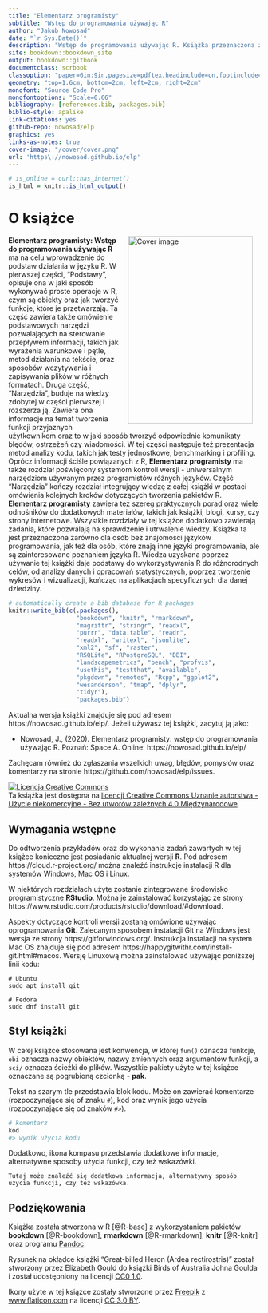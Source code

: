 ```yaml
--- 
title: "Elementarz programisty"
subtitle: "Wstęp do programowania używając R"
author: "Jakub Nowosad"
date: "`r Sys.Date()`"
description: "Wstęp do programowania używając R. Książka przeznaczona zarówno dla osób nowicjuszy programowania, jak też dla osób, które znają inne języki programowania, ale są zainteresowane poznaniem języka R."
site: bookdown::bookdown_site
output: bookdown::gitbook
documentclass: scrbook
classoption: "paper=6in:9in,pagesize=pdftex,headinclude=on,footinclude=on,10pt"
geometry: "top=1.6cm, bottom=2cm, left=2cm, right=2cm"
monofont: "Source Code Pro"
monofontoptions: "Scale=0.66"
bibliography: [references.bib, packages.bib]
biblio-style: apalike
link-citations: yes
github-repo: nowosad/elp
graphics: yes
links-as-notes: true
cover-image: "/cover/cover.png"
url: 'https\://nowosad.github.io/elp'
---
```


```r
# is_online = curl::has_internet()
is_html = knitr::is_html_output()
```

# O książce {-}

<a href="http://nowosad.github.io/elp/"><img src="cover/cover_lr.png" width="250" height="375" alt="Cover image" align="right" style="margin: 0 1em 0 1em" /></a> 

**Elementarz programisty: Wstęp do programowania używając R** ma na celu wprowadzenie do podstaw działania w języku R. 
W pierwszej części, "Podstawy", opisuje ona w jaki sposób wykonywać proste operacje w R, czym są obiekty oraz jak tworzyć funkcje, które je przetwarzają.
Ta część zawiera także omówienie podstawowych narzędzi pozwalających na sterowanie przepływem informacji, takich jak wyrażenia warunkowe i pętle, metod działania na tekście, oraz sposobów wczytywania i zapisywania plików w różnych formatach.
Druga część, "Narzędzia", buduje na wiedzy zdobytej w części pierwszej i rozszerza ją.
Zawiera ona informacje na temat tworzenia funkcji przyjaznych użytkownikom oraz to w jaki sposób tworzyć odpowiednie komunikaty błędów, ostrzeżeń czy wiadomości.
W tej części następuje też prezentacja metod analizy kodu, takich jak testy jednostkowe, benchmarking i profiling.
Oprócz informacji ściśle powiązanych z R, **Elementarz programisty** ma także rozdział poświęcony systemom kontroli wersji - uniwersalnym narzędziom używanym przez programistów różnych języków.
Część "Narzędzia" kończy rozdział integrujący wiedzę z całej książki w postaci omówienia kolejnych kroków dotyczących tworzenia pakietów R.
**Elementarz programisty** zawiera też szereg praktycznych porad oraz wiele odnośników do dodatkowych materiałów, takich jak książki, blogi, kursy, czy strony internetowe.
Wszystkie rozdziały w tej książce dodatkowo zawierają zadania, które pozwalają na sprawdzenie i utrwalenie wiedzy.
Książka ta jest przeznaczona zarówno dla osób bez znajomości języków programowania, jak też dla osób, które znają inne języki programowania, ale są zainteresowane poznaniem języka R.
Wiedza uzyskana poprzez używanie tej książki daje podstawy do wykorzystywania R do różnorodnych celów, od analizy danych i opracowań statystycznych, poprzez tworzenie wykresów i wizualizacji, kończąc na aplikacjach specyficznych dla danej dziedziny.

```r
# automatically create a bib database for R packages
knitr::write_bib(c(.packages(),
                   "bookdown", "knitr", "rmarkdown",
                   "magrittr", "stringr", "readxl",
                   "purrr", "data.table", "readr",
                   "readxl", "writexl", "jsonlite", 
                   "xml2", "sf", "raster", 
                   "RSQLite", "RPostgreSQL", "DBI",
                   "landscapemetrics", "bench", "profvis",
                   "usethis", "testthat", "available",
                   "pkgdown", "remotes", "Rcpp", "ggplot2",
                   "wesanderson", "tmap", "dplyr",
                   "tidyr"),
                   "packages.bib")
```

Aktualna wersja książki znajduje się pod adresem https://nowosad.github.io/elp/. 
Jeżeli używasz tej książki, zacytuj ją jako:

- Nowosad, J., (2020). Elementarz programisty: wstęp do programowania używając R. Poznań: Space A. Online: https://nowosad.github.io/elp/

Zachęcam również do zgłaszania wszelkich uwag, błędów, pomysłów oraz komentarzy na stronie https://github.com/nowosad/elp/issues.

<a rel="license" href="http://creativecommons.org/licenses/by-nc-nd/4.0/"><img alt="Licencja Creative Commons" style="border-width:0" src="https://i.creativecommons.org/l/by-nc-nd/4.0/88x31.png" /></a><br />Ta książka jest dostępna na <a rel="license" href="http://creativecommons.org/licenses/by-nc-nd/4.0/">licencji Creative Commons Uznanie autorstwa - Użycie niekomercyjne - Bez utworów zależnych 4.0 Międzynarodowe</a>.

## Wymagania wstępne {-}

Do odtworzenia przykładów oraz do wykonania zadań zawartych w tej książce konieczne jest posiadanie aktualnej wersji **R**. 
Pod adresem https://cloud.r-project.org/ można znaleźć instrukcje instalacji R dla systemów Windows, Mac OS i Linux.

W niektórych rozdziałach użyte zostanie zintegrowane środowisko programistyczne **RStudio**.
Można je zainstalować korzystając ze strony https://www.rstudio.com/products/rstudio/download/#download.
<!-- https://rstudio-education.github.io/hopr/starting.html -->
<!--pakiety-->
<!-- dane -->

Aspekty dotyczące kontroli wersji zostaną omówione używając oprogramowania **Git**.
Zalecanym sposobem instalacji Git na Windows jest wersja ze strony https://gitforwindows.org/.
Instrukcja instalacji na system Mac OS znajduje się pod adresem https://happygitwithr.com/install-git.html#macos.
Wersję Linuxową można zainstalować używając poniższej linii kodu:

```
# Ubuntu
sudo apt install git
```

```
# Fedora
sudo dnf install git
```

## Styl książki {-}

W całej książce stosowana jest konwencja, w której `fun()` oznacza funkcje, `obi` oznacza nazwy obiektów, nazwy zmiennych oraz argumentów funkcji, a `sci/` oznacza ścieżki do plików.
Wszystkie pakiety użyte w tej książce oznaczane są pogrubioną czcionką - **pak**.

Tekst na szarym tle przedstawia blok kodu.
Może on zawierać komentarze (rozpoczynające się of znaku `#`), kod oraz wynik jego użycia (rozpoczynające się od znaków `#>`).

```r
# komentarz
kod
#> wynik użycia kodu
```

Dodatkowo, ikona kompasu przedstawia dodatkowe informacje, alternatywne sposoby użycia funkcji, czy też wskazówki.

```block2
Tutaj może znaleźć się dodatkowa informacja, alternatywny sposób użycia funkcji, czy też wskazówka.
```

## Podziękowania {-}

Książka została stworzona w R [@R-base] z wykorzystaniem pakietów **bookdown** [@R-bookdown], **rmarkdown** [@R-rmarkdown], **knitr** [@R-knitr] oraz programu [Pandoc](http://pandoc.org/). 

Rysunek na okładce książki "Great-billed Heron (Ardea rectirostris)" został stworzony przez Elizabeth Gould do książki Birds of Australia Johna Goulda i został udostępniony na licencji <a href="https://creativecommons.org/publicdomain/zero/1.0/deed.en" title="CC0 1.0 Universal" target="_blank">CC0 1.0</a>.
<!-- https://ccsearch.creativecommons.org/photos/28692762-697a-42a8-964b-ee95843c5347 -->

Ikony użyte w tej książce zostały stworzone przez <a href="https://www.freepik.com/" title="Freepik">Freepik</a> z <a href="https://www.flaticon.com/" title="Flaticon">www.flaticon.com</a> na licencji <a href="http://creativecommons.org/licenses/by/3.0/" title="Creative Commons BY 3.0." target="_blank">CC 3.0 BY</a>.

<script>
  (function(i,s,o,g,r,a,m){i['GoogleAnalyticsObject']=r;i[r]=i[r]||function(){
  (i[r].q=i[r].q||[]).push(arguments)},i[r].l=1*new Date();a=s.createElement(o),
  m=s.getElementsByTagName(o)[0];a.async=1;a.src=g;m.parentNode.insertBefore(a,m)
  })(window,document,'script','https://www.google-analytics.com/analytics.js','ga');
  ga('create', 'UA-47892233-2', 'auto');
  ga('send', 'pageview');
</script>

